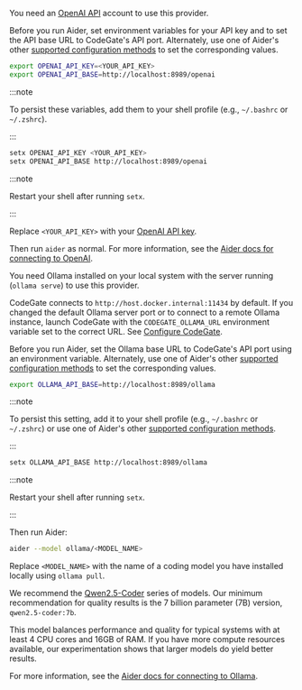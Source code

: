 
<Tabs groupId="aider-provider">
<TabItem value="openai" label="OpenAI" default>

You need an [OpenAI API](https://openai.com/api/) account to use this provider.

Before you run Aider, set environment variables for your API key and to set the
API base URL to CodeGate's API port. Alternately, use one of Aider's other
[supported configuration methods](https://aider.chat/docs/config/api-keys.html)
to set the corresponding values.

<Tabs groupId="os">
<TabItem value="macos" label="macOS / Linux" default>

```bash
export OPENAI_API_KEY=<YOUR_API_KEY>
export OPENAI_API_BASE=http://localhost:8989/openai
```

:::note

To persist these variables, add them to your shell profile (e.g., `~/.bashrc` or
`~/.zshrc`).

:::

</TabItem>
<TabItem value="windows" label="Windows">

```bash
setx OPENAI_API_KEY <YOUR_API_KEY>
setx OPENAI_API_BASE http://localhost:8989/openai
```

:::note

Restart your shell after running `setx`.

:::

</TabItem>
</Tabs>

Replace `<YOUR_API_KEY>` with your
[OpenAI API key](https://platform.openai.com/api-keys).

Then run `aider` as normal. For more information, see the
[Aider docs for connecting to OpenAI](https://aider.chat/docs/llms/openai.html).

</TabItem>
<TabItem value="ollama" label="Ollama">

You need Ollama installed on your local system with the server running
(`ollama serve`) to use this provider.

CodeGate connects to `http://host.docker.internal:11434` by default. If you
changed the default Ollama server port or to connect to a remote Ollama
instance, launch CodeGate with the `CODEGATE_OLLAMA_URL` environment variable
set to the correct URL. See [Configure CodeGate](/how-to/configure.md).

Before you run Aider, set the Ollama base URL to CodeGate's API port using an
environment variable. Alternately, use one of Aider's other
[supported configuration methods](https://aider.chat/docs/config/api-keys.html)
to set the corresponding values.

<Tabs groupId="os">
<TabItem value="macos" label="macOS / Linux" default>

```bash
export OLLAMA_API_BASE=http://localhost:8989/ollama
```

:::note

To persist this setting, add it to your shell profile (e.g., `~/.bashrc` or
`~/.zshrc`) or use one of Aider's other
[supported configuration methods](https://aider.chat/docs/config/api-keys.html).

:::

</TabItem>
<TabItem value="windows" label="Windows">

```bash
setx OLLAMA_API_BASE http://localhost:8989/ollama
```

:::note

Restart your shell after running `setx`.

:::

</TabItem>
</Tabs>

Then run Aider:

```bash
aider --model ollama/<MODEL_NAME>
```

Replace `<MODEL_NAME>` with the name of a coding model you have installed
locally using `ollama pull`.

We recommend the [Qwen2.5-Coder](https://ollama.com/library/qwen2.5-coder)
series of models. Our minimum recommendation for quality results is the 7
billion parameter (7B) version, `qwen2.5-coder:7b`.

This model balances performance and quality for typical systems with at least 4
CPU cores and 16GB of RAM. If you have more compute resources available, our
experimentation shows that larger models do yield better results.

For more information, see the
[Aider docs for connecting to Ollama](https://aider.chat/docs/llms/ollama.html).

</TabItem>
</Tabs>
